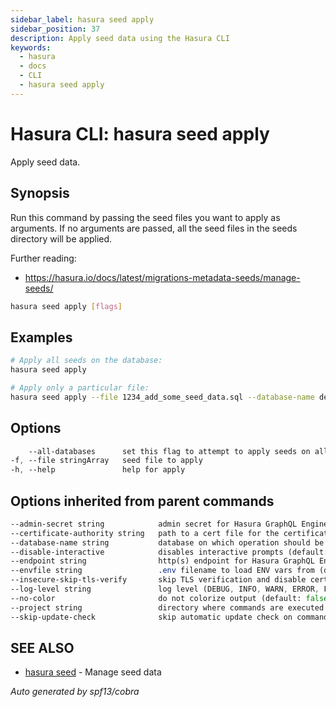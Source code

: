 ```yaml
---
sidebar_label: hasura seed apply
sidebar_position: 37
description: Apply seed data using the Hasura CLI
keywords:
  - hasura
  - docs
  - CLI
  - hasura seed apply
---
```


# Hasura CLI: hasura seed apply

Apply seed data.

## Synopsis

Run this command by passing the seed files you want to apply as arguments. If no arguments are passed, all the seed files in the seeds directory will be applied.

Further reading:
- https://hasura.io/docs/latest/migrations-metadata-seeds/manage-seeds/


```bash
hasura seed apply [flags]
```

## Examples

```bash
# Apply all seeds on the database:
hasura seed apply

# Apply only a particular file:
hasura seed apply --file 1234_add_some_seed_data.sql --database-name default
```

## Options

```sass
    --all-databases      set this flag to attempt to apply seeds on all databases present on server
-f, --file stringArray   seed file to apply
-h, --help               help for apply
```

## Options inherited from parent commands

```sass
--admin-secret string            admin secret for Hasura GraphQL Engine (env "HASURA_GRAPHQL_ADMIN_SECRET")
--certificate-authority string   path to a cert file for the certificate authority (env "HASURA_GRAPHQL_CERTIFICATE_AUTHORITY")
--database-name string           database on which operation should be applied
--disable-interactive            disables interactive prompts (default: false) (env "HASURA_GRAPHQL_DISABLE_INTERACTIVE")
--endpoint string                http(s) endpoint for Hasura GraphQL Engine (env "HASURA_GRAPHQL_ENDPOINT")
--envfile string                 .env filename to load ENV vars from (default ".env")
--insecure-skip-tls-verify       skip TLS verification and disable cert checking (default: false) (env "HASURA_GRAPHQL_INSECURE_SKIP_TLS_VERIFY")
--log-level string               log level (DEBUG, INFO, WARN, ERROR, FATAL) (default "INFO")
--no-color                       do not colorize output (default: false)
--project string                 directory where commands are executed (default: current dir)
--skip-update-check              skip automatic update check on command execution
```

## SEE ALSO

- [hasura seed](/hasura-cli/commands/hasura_seed.mdx) - Manage seed data

_Auto generated by spf13/cobra_
